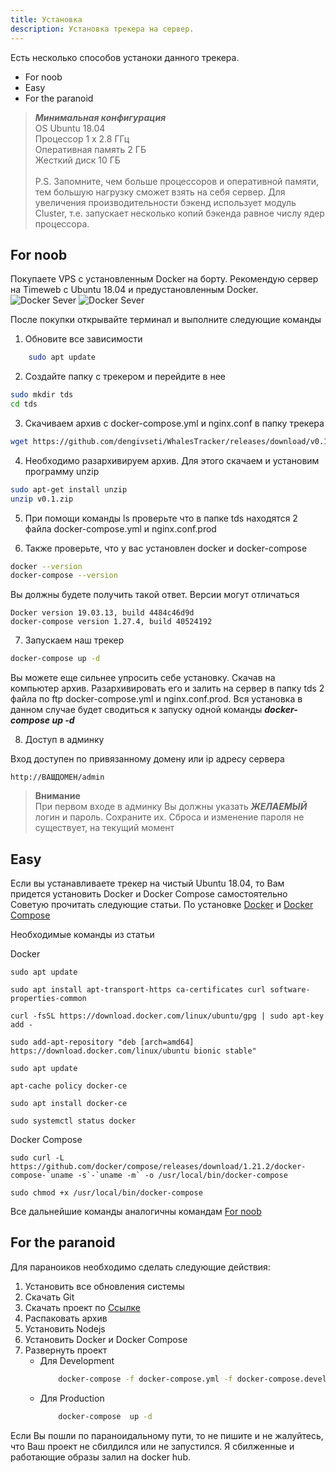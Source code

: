 ```yaml
---
title: Установка
description: Установка трекера на сервер.
---
```


Есть несколько способов устаноки данного трекера.
 - For noob
 - Easy
 - For the paranoid

> ***Минимальная конфигурация*** <br/> 
> OS Ubuntu 18.04 <br/> 
> Процессор 1 x 2.8 ГГц <br/> 
> Оперативная память 2 ГБ <br/>
> Жесткий диск 10 ГБ <br/> <br/>
> P.S. Запомните, чем больше процессоров и оперативной памяти, тем большую нагрузку сможет взять на себя сервер. Для увеличения производительности бэкенд использует модуль Cluster, т.е. запускает несколько копий бэкенда равное числу ядер процессора.

## For noob

Покупаете VPS c установленным Docker на борту. Рекомендую сервер на Timeweb c Ubuntu 18.04 и предустановленным Docker. 
![Docker Sever](/docker1.png)
![Docker Sever](/docker2.png)

После покупки открывайте терминал и выполните следующие команды

1. Обновите все зависимости
```sh
    sudo apt update
```

2. Создайте папку с трекером и перейдите в нее

```sh
sudo mkdir tds
cd tds
```

3. Скачиваем архив с docker-compose.yml и nginx.conf в папку трекера

```sh
wget https://github.com/dengivseti/WhalesTracker/releases/download/v0.1/v0.1.zip
```

4. Необходимо разархивируем архив. Для этого скачаем и установим программу unzip

```sh
sudo apt-get install unzip
unzip v0.1.zip
```

5. При помощи команды ls проверьте что в папке tds находятся 2 файла docker-compose.yml и nginx.conf.prod

6. Также проверьте, что у вас установлен docker и docker-compose

```sh
docker --version
docker-compose --version
```

Вы должны будете получить такой ответ. Версии могут отличаться

```
Docker version 19.03.13, build 4484c46d9d
docker-compose version 1.27.4, build 40524192
```

7. Запускаем наш трекер

```sh
docker-compose up -d
```

Вы можете еще сильнее упросить себе установку. Скачав на компьютер архив. Разархивировать его и залить на сервер в папку tds 2 файла по ftp docker-compose.yml и nginx.conf.prod. 
Вся установка в данном случае будет сводиться к запуску одной команды ***docker-compose up -d***

8. Доступ в админку

Вход доступен по привязанному домену или ip адресу сервера

```
http://ВАШДОМЕН/admin
```

> **Внимание** <br />
> При первом входе в админку Вы должны указать ***ЖЕЛАЕМЫЙ*** логин и пароль. Сохраните их. Сброса и изменение пароля не существует, на текущий момент

## Easy

Если вы устанавливаете трекер на чистый Ubuntu 18.04, то Вам придется установить Docker и Docker Compose самостоятельно
Советую прочитать следующие статьи. По установке [Docker](https://www.digitalocean.com/community/tutorials/docker-ubuntu-18-04-1-ru) и [Docker Compose](https://www.digitalocean.com/community/tutorials/how-to-install-docker-compose-on-ubuntu-18-04-ru)

Необходимые команды из статьи

Docker 

```
sudo apt update

sudo apt install apt-transport-https ca-certificates curl software-properties-common

curl -fsSL https://download.docker.com/linux/ubuntu/gpg | sudo apt-key add -

sudo add-apt-repository "deb [arch=amd64] https://download.docker.com/linux/ubuntu bionic stable"

sudo apt update

apt-cache policy docker-ce

sudo apt install docker-ce

sudo systemctl status docker

```

Docker Compose

```
sudo curl -L https://github.com/docker/compose/releases/download/1.21.2/docker-compose-`uname -s`-`uname -m` -o /usr/local/bin/docker-compose

sudo chmod +x /usr/local/bin/docker-compose

```

Все дальнейшие команды аналогичны командам [For noob](#for-noob)

## For the paranoid

Для параноиков необходимо сделать следующие действия:

1. Установить все обновления системы
2. Скачать Git
3. Скачать проект по [Ссылке](https://github.com/dengivseti/WhalesTracker)
4. Распаковать архив
5. Установить Nodejs
6. Установить Docker и Docker Compose
7. Развернуть проект
    - Для Development
        ```sh
            docker-compose -f docker-compose.yml -f docker-compose.development.yml up --build
        ```
    - Для Production
        ```sh
            docker-compose  up -d
        ```

Если Вы пошли по параноидальному пути, то не пишите и не жалуйтесь, что Ваш проект не сбилдился или не запустился. Я сбилженные и работающие образы залил на docker hub.
